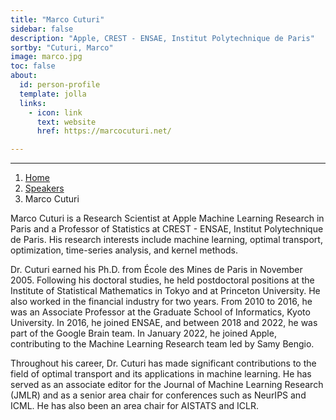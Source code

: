 ```yaml
---
title: "Marco Cuturi"
sidebar: false
description: "Apple, CREST - ENSAE, Institut Polytechnique de Paris"
sortby: "Cuturi, Marco"
image: marco.jpg
toc: false
about:
  id: person-profile
  template: jolla
  links:
    - icon: link
      text: website
      href: https://marcocuturi.net/

---
```

---

```{=html}
<nav aria-label="breadcrumb">
  <ol class="breadcrumb">
    <li class="breadcrumb-item"><a href="../../index.html">Home</a></li>
    <li class="breadcrumb-item"><a href="../../speaker.html">Speakers</a></li>
    <li class="breadcrumb-item active">Marco Cuturi</li>

  </ol>
</nav>
```

:::{#person-profile}
:::

Marco Cuturi is a Research Scientist at Apple Machine Learning Research in Paris and a Professor of Statistics at CREST - ENSAE, Institut Polytechnique de Paris. 
His research interests include machine learning, optimal transport, optimization, time-series analysis, and kernel methods. 

Dr. Cuturi earned his Ph.D. from École des Mines de Paris in November 2005. 
Following his doctoral studies, he held postdoctoral positions at the Institute of Statistical Mathematics in Tokyo and at Princeton University. 
He also worked in the financial industry for two years. 
From 2010 to 2016, he was an Associate Professor at the Graduate School of Informatics, Kyoto University. 
In 2016, he joined ENSAE, and between 2018 and 2022, he was part of the Google Brain team. 
In January 2022, he joined Apple, contributing to the Machine Learning Research team led by Samy Bengio.

Throughout his career, Dr. Cuturi has made significant contributions to the field of optimal transport and its applications in machine learning. 
He has served as an associate editor for the Journal of Machine Learning Research (JMLR) and as a senior area chair for conferences such as NeurIPS and ICML. 
He has also been an area chair for AISTATS and ICLR. 